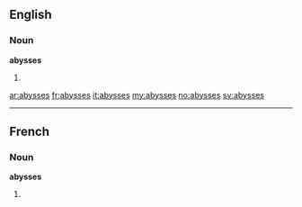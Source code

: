 ==English==

===Noun===
'''abysses'''

# {{plural of|[[abyss]]}}

[[ar:abysses]]
[[fr:abysses]]
[[it:abysses]]
[[my:abysses]]
[[no:abysses]]
[[sv:abysses]]

----
==French==

===Noun===
'''abysses''' {{m}}

# {{plural of|[[abysse]]|lang=fr}}
{{rfc-auto}}